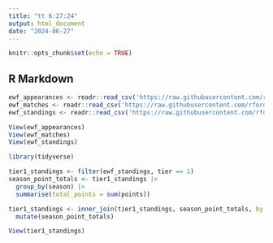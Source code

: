 ```yaml
---
title: "tt 6:27:24"
output: html_document
date: "2024-06-27"
---
```


```r
knitr::opts_chunk$set(echo = TRUE)
```

## R Markdown

```r
ewf_appearances <- readr::read_csv('https://raw.githubusercontent.com/rfordatascience/tidytuesday/master/data/2024/2024-07-16/ewf_appearances.csv')
ewf_matches <- readr::read_csv('https://raw.githubusercontent.com/rfordatascience/tidytuesday/master/data/2024/2024-07-16/ewf_matches.csv')
ewf_standings <- readr::read_csv('https://raw.githubusercontent.com/rfordatascience/tidytuesday/master/data/2024/2024-07-16/ewf_standings.csv')
```


```r
View(ewf_appearances)
View(ewf_matches)
View(ewf_standings)
```

```r
library(tidyverse)
```


```r
tier1_standings <- filter(ewf_standings, tier == 1)
season_point_totals <- tier1_standings |> 
  group_by(season) |> 
  summarise(total_points = sum(points))

tier1_standings <- inner_join(tier1_standings, season_point_totals, by = "season") |> 
  mutate(season_point_totals)
```

```r
View(tier1_standings)
```

